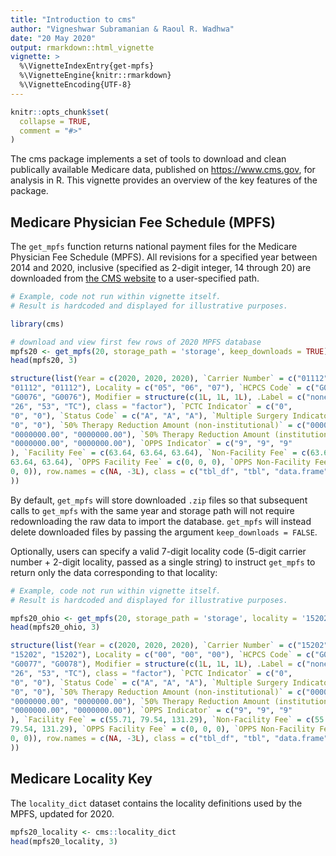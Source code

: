 ---
title: "Introduction to cms"
author: "Vigneshwar Subramanian & Raoul R. Wadhwa"
date: "20 May 2020"
output: rmarkdown::html_vignette
vignette: >
  %\VignetteIndexEntry{get-mpfs}
  %\VignetteEngine{knitr::rmarkdown}
  %\VignetteEncoding{UTF-8}
---

```{r, include = FALSE}
knitr::opts_chunk$set(
  collapse = TRUE,
  comment = "#>"
)
```

The cms package implements a set of tools to download and clean publically available Medicare data, published on <https://www.cms.gov>, for analysis in R.
This vignette provides an overview of the key features of the package.

## Medicare Physician Fee Schedule (MPFS)

The `get_mpfs` function returns national payment files for the Medicare Physician Fee Schedule (MPFS).
All revisions for a specified year between 2014 and 2020, inclusive (specified as 2-digit integer, 14 through 20) are downloaded from [the CMS website](https://www.cms.gov/Medicare/Medicare-Fee-for-Service-Payment/PhysicianFeeSched/PFS-National-Payment-Amount-File) to a user-specified path. 

```{r get_mpfs, eval = FALSE, echo = TRUE}
# Example, code not run within vignette itself. 
# Result is hardcoded and displayed for illustrative purposes.

library(cms)

# download and view first few rows of 2020 MPFS database
mpfs20 <- get_mpfs(20, storage_path = 'storage', keep_downloads = TRUE)
head(mpfs20, 3)
```

```{r head(mpfs20), echo = FALSE}
structure(list(Year = c(2020, 2020, 2020), `Carrier Number` = c("01112", 
"01112", "01112"), Locality = c("05", "06", "07"), `HCPCS Code` = c("G0076", 
"G0076", "G0076"), Modifier = structure(c(1L, 1L, 1L), .Label = c("none", 
"26", "53", "TC"), class = "factor"), `PCTC Indicator` = c("0", 
"0", "0"), `Status Code` = c("A", "A", "A"), `Multiple Surgery Indicator` = c("0", 
"0", "0"), `50% Therapy Reduction Amount (non-institutional)` = c("0000000.00", 
"0000000.00", "0000000.00"), `50% Therapy Reduction Amount (institutional)` = c("0000000.00", 
"0000000.00", "0000000.00"), `OPPS Indicator` = c("9", "9", "9"
), `Facility Fee` = c(63.64, 63.64, 63.64), `Non-Facility Fee` = c(63.64, 
63.64, 63.64), `OPPS Facility Fee` = c(0, 0, 0), `OPPS Non-Facility Fee` = c(0, 
0, 0)), row.names = c(NA, -3L), class = c("tbl_df", "tbl", "data.frame"
))
```
By default, `get_mpfs` will store downloaded `.zip` files so that subsequent calls to `get_mpfs` with the same year and storage path will not require redownloading the raw data to import the database.
`get_mpfs` will instead delete downloaded files by passing the argument `keep_downloads = FALSE`.

Optionally, users can specify a valid 7-digit locality code (5-digit carrier number + 2-digit locality, passed as a single string) to instruct `get_mpfs` to return only the data corresponding to that locality:

```{r get_mpfs locality, eval = FALSE, echo = TRUE}
# Example, code not run within vignette itself. 
# Result is hardcoded and displayed for illustrative purposes.

mpfs20_ohio <- get_mpfs(20, storage_path = 'storage', locality = '1520200')
head(mpfs20_ohio, 3)
```

```{r head(mpfs20_ohio), echo = FALSE}
structure(list(Year = c(2020, 2020, 2020), `Carrier Number` = c("15202", 
"15202", "15202"), Locality = c("00", "00", "00"), `HCPCS Code` = c("G0076", 
"G0077", "G0078"), Modifier = structure(c(1L, 1L, 1L), .Label = c("none", 
"26", "53", "TC"), class = "factor"), `PCTC Indicator` = c("0", 
"0", "0"), `Status Code` = c("A", "A", "A"), `Multiple Surgery Indicator` = c("0", 
"0", "0"), `50% Therapy Reduction Amount (non-institutional)` = c("0000000.00", 
"0000000.00", "0000000.00"), `50% Therapy Reduction Amount (institutional)` = c("0000000.00", 
"0000000.00", "0000000.00"), `OPPS Indicator` = c("9", "9", "9"
), `Facility Fee` = c(55.71, 79.54, 131.29), `Non-Facility Fee` = c(55.71, 
79.54, 131.29), `OPPS Facility Fee` = c(0, 0, 0), `OPPS Non-Facility Fee` = c(0, 
0, 0)), row.names = c(NA, -3L), class = c("tbl_df", "tbl", "data.frame"
))
```

## Medicare Locality Key

The `locality_dict` dataset contains the locality definitions used by the MPFS, updated for 2020.  

```{r locality_dict}
mpfs20_locality <- cms::locality_dict
head(mpfs20_locality, 3)
```